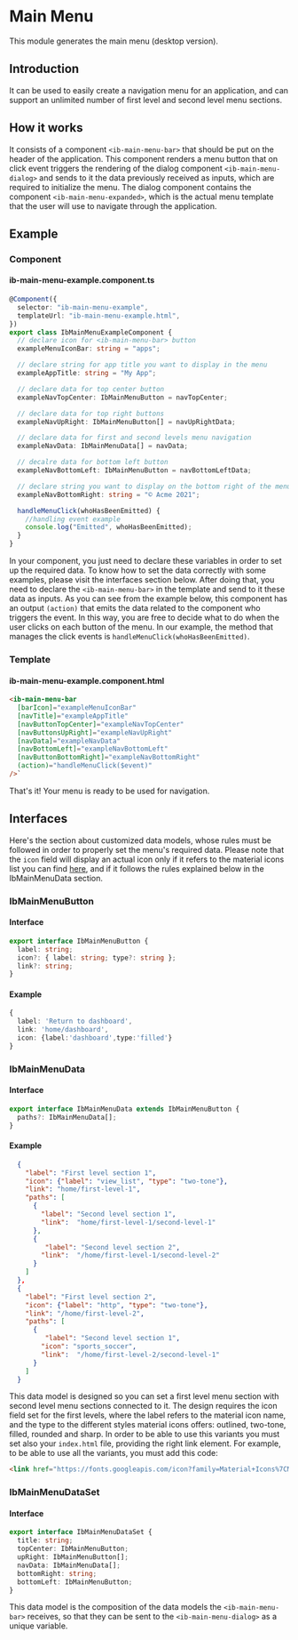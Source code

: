 
<Meta title="Components/Main Menu/Overview" />

# Main Menu

This module generates the main menu (desktop version).

## Introduction

It can be used to easily create a navigation menu for an application, and can support an unlimited number of first level and second level menu sections.

## How it works

It consists of a component `<ib-main-menu-bar>` that should be put on the header of the application. This component renders a menu button that on click event triggers the rendering of the dialog component `<ib-main-menu-dialog>` and sends to it the data previously received as inputs, which are required to initialize the menu. The dialog component contains the component `<ib-main-menu-expanded>`, which is the actual menu template that the user will use to navigate through the application.

## Example

### Component

#### ib-main-menu-example.component.ts

```typescript
@Component({
  selector: "ib-main-menu-example",
  templateUrl: "ib-main-menu-example.html",
})
export class IbMainMenuExampleComponent {
  // declare icon for <ib-main-menu-bar> button
  exampleMenuIconBar: string = "apps";

  // declare string for app title you want to display in the menu
  exampleAppTitle: string = "My App";

  // declare data for top center button
  exampleNavTopCenter: IbMainMenuButton = navTopCenter;

  // declare data for top right buttons
  exampleNavUpRight: IbMainMenuButton[] = navUpRightData;

  // declare data for first and second levels menu navigation
  exampleNavData: IbMainMenuData[] = navData;

  // decalre data for bottom left button
  exampleNavBottomLeft: IbMainMenuButton = navBottomLeftData;

  // declare string you want to display on the bottom right of the menu (like copyright)
  exampleNavBottomRight: string = "© Acme 2021";

  handleMenuClick(whoHasBeenEmitted) {
    //handling event example
    console.log("Emitted", whoHasBeenEmitted);
  }
}
```

In your component, you just need to declare these variables in order to set up the required data. To know how to set the data correctly with some examples, please visit the interfaces section below.
After doing that, you need to declare the `<ib-main-menu-bar>` in the template and send to it these data as inputs. As you can see from the example below, this component has an output `(action)` that emits the data related to the component who triggers the event. In this way, you are free to decide what to do when the user clicks on each button of the menu. In our example, the method that manages the click events is `handleMenuClick(whoHasBeenEmitted)`.

### Template

#### ib-main-menu-example.component.html

```html
<ib-main-menu-bar
  [barIcon]="exampleMenuIconBar"
  [navTitle]="exampleAppTitle"
  [navButtonTopCenter]="exampleNavTopCenter"
  [navButtonsUpRight]="exampleNavUpRight"
  [navData]="exampleNavData"
  [navBottomLeft]="exampleNavBottomLeft"
  [navButtonBottomRight]="exampleNavBottomRight"
  (action)="handleMenuClick($event)"
/>`
```

That's it! Your menu is ready to be used for navigation.

## Interfaces

Here's the section about customized data models, whose rules must be followed in order to properly set the menu's required data.
Please note that the `icon` field will display an actual icon only if it refers to the material icons list you can find [here](https://fonts.google.com/icons), and if it follows the rules explained below in the IbMainMenuData section.

### IbMainMenuButton

#### Interface

```typescript
export interface IbMainMenuButton {
  label: string;
  icon?: { label: string; type?: string };
  link?: string;
}
```

#### Example

```typescript
{
  label: 'Return to dashboard',
  link: 'home/dashboard',
  icon: {label:'dashboard',type:'filled'}
}
```

### IbMainMenuData

#### Interface

```typescript
export interface IbMainMenuData extends IbMainMenuButton {
  paths?: IbMainMenuData[];
}
```

#### Example

```json
  {
    "label": "First level section 1",
    "icon": {"label": "view_list", "type": "two-tone"},
    "link": "home/first-level-1",
    "paths": [
      {
        "label": "Second level section 1",
        "link":  "home/first-level-1/second-level-1"
      },
      {
         "label": "Second level section 2",
        "link":  "/home/first-level-1/second-level-2"
      }
    ]
  },
  {
    "label": "First level section 2",
    "icon": {"label": "http", "type": "two-tone"},
    "link": "/home/first-level-2",
    "paths": [
      {
         "label": "Second level section 1",
        "icon": "sports_soccer",
        "link":  "/home/first-level-2/second-level-1"
      }
    ]
  }
```

This data model is designed so you can set a first level menu section with second level menu sections connected to it. The design requires the icon field set for the first levels, where the label refers to the material icon name, and the type to the different styles material icons offers: outlined, two-tone, filled, rounded and sharp. In order to be able to use this variants you must set also your `index.html` file, providing the right link element. For example, to be able to use all the variants, you must add this code:  
```html
<link href="https://fonts.googleapis.com/icon?family=Material+Icons%7CMaterial+Icons+Outlined%7CMaterial+Icons+Two+Tone%7CMaterial+Icons+Round%7CMaterial+Icons+Sharp" rel="stylesheet">
```

### IbMainMenuDataSet

#### Interface

```typescript
export interface IbMainMenuDataSet {
  title: string;
  topCenter: IbMainMenuButton;
  upRight: IbMainMenuButton[];
  navData: IbMainMenuData[];
  bottomRight: string;
  bottomLeft: IbMainMenuButton;
}
```

This data model is the composition of the data models the `<ib-main-menu-bar>` receives, so that they can be sent to the `<ib-main-menu-dialog>` as a unique variable.
